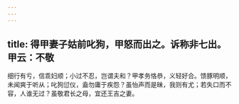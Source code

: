```yaml
---
---
---
```

title: 得甲妻子姑前叱狗，甲怒而出之。诉称非七出。甲云：不敬
---



细行有亏，信乖妇顺；小过不忍，岂谓夫和？甲孝务恪恭，义轻好合。馈豚明顺，未闻爽于听从；叱狗愆仪，盍勿庸于疾怨？虽怡声而是昧，我则有尤；若失口而不容，人谁无过？虽敬君长之母，宜还王吉之妻。